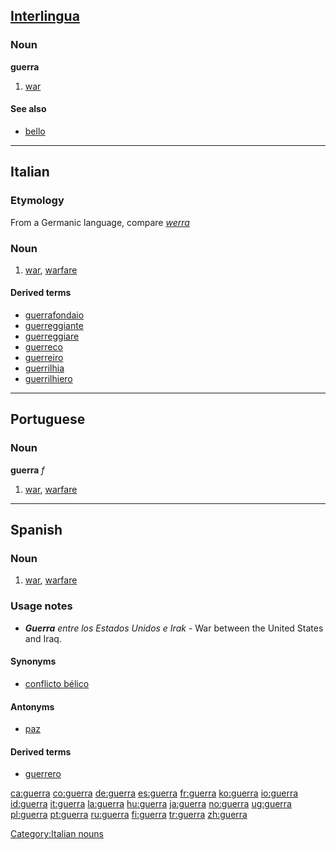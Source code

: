 ==[[Interlingua]]==

===Noun===
'''guerra'''

# [[war]]

====See also====
*[[bello]]

----

==Italian==

===Etymology===
From a Germanic language, compare ''[[werra]]''

===Noun===
{{it-noun|guerr|f|a|e}}

# [[war]], [[warfare]]

====Derived terms====
*[[guerrafondaio]]
*[[guerreggiante]]
*[[guerreggiare]]
*[[guerreco]]
*[[guerreiro]]
*[[guerrilhia]]
*[[guerrilhiero]]

[[Category:Italian nouns]]

----

==Portuguese==

===Noun===
'''guerra''' ''f''

# [[war]], [[warfare]]

----

==Spanish==

===Noun===
{{es-noun-f}}

# [[war]], [[warfare]]

===Usage notes===
* '''''Guerra''' entre los Estados Unidos e Irak'' - War between the United States and Iraq.

====Synonyms====
{{rfc-level|Synonyms at L4+ not in L3 POS section}}
*[[conflicto bélico]]

====Antonyms====
*[[paz]]

====Derived terms====
*[[guerrero]]

[[ca:guerra]]
[[co:guerra]]
[[de:guerra]]
[[es:guerra]]
[[fr:guerra]]
[[ko:guerra]]
[[io:guerra]]
[[id:guerra]]
[[it:guerra]]
[[la:guerra]]
[[hu:guerra]]
[[ja:guerra]]
[[no:guerra]]
[[ug:guerra]]
[[pl:guerra]]
[[pt:guerra]]
[[ru:guerra]]
[[fi:guerra]]
[[tr:guerra]]
[[zh:guerra]]